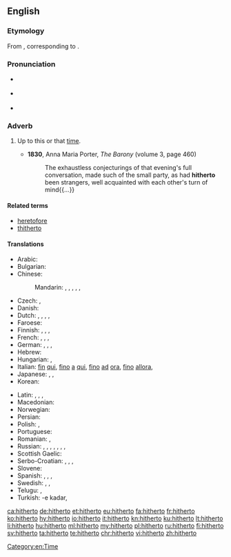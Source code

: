 ==English==

===Etymology===
From {{etyl|enm|en}} {{term|hiderto|lang=enm}}, corresponding to {{compound|hither|to|lang=en}}.

===Pronunciation===
* {{a|UK}} {{IPA|/ˈhɪðə(ɹ)ˌtuː/|/ˌhɪðə(ɹ)ˈtuː/|[ˈhɪðə(ɹ)ˌtʰuː]|[ˌhɪðə(ɹ)ˈtʰuː]|lang=en}}
* {{a|US}} {{IPA|/ˈhɪðɚˌtu/|/ˌhɪðɚˈtu/|[ˈhɪðɚˌtʰu]|[ˌhɪðɚˈtʰu]|lang=en}}
* {{audio|en-us-hitherto.ogg|Audio (US)|lang=en}}

===Adverb===
{{en-adv|-}}

# {{context|formal|or|legal|lang=en}} Up to this or that [[time]]. <!--(used frequently in [[legal]] papers).-->
#* '''1830''', Anna Maria Porter, ''The Barony'' (volume 3, page 460)
#*: The exhaustless conjecturings of that evening's full conversation, made such of the small party, as had '''hitherto''' been strangers, well acquainted with each other's turn of mind{{...}}

====Related terms====
* [[heretofore]]
* [[thitherto]]

====Translations====
{{trans-top|up to this time}}
* Arabic: {{t|ar|حَتَّى الْآن}}
* Bulgarian: {{t+|bg|досега|tr=dosegá}}
* Chinese:
*: Mandarin: {{t+|cmn|到目前為止|sc=Hani}}, {{t|cmn|到目前为止|tr=dào mùqián wéizhǐ|sc=Hani}}, {{t+|cmn|迄今|tr=qìjīn|sc=Hani}}, {{t+|cmn|迄今為止|sc=Hani}}, {{t|cmn|迄今为止|tr=qìjīn wéizhǐ|sc=Hani}}, {{t+|cmn|至今|tr=zhìjīn|sc=Hani}}
* Czech: {{t+|cs|doposud}}, {{t|cs|až dosud}}
* Danish: {{t|da|hidtil}}
* Dutch: {{t|nl|tot dan toe}}, {{t|nl|tot hiertoe}}, {{t|nl|tot dusver}}, {{t|nl|tot nu toe}}, {{t|nl|tot dusverre}}
* Faroese: {{t|fo|higartil}}
* Finnish: {{t|fi|tähän mennessä}}, {{t|fi|siihen mennessä}}, {{t|fi|sitä ennen}}, {{t+|fi|aiemmin}}
* French: {{t+|fr|jusqu'ici}}, {{t+|fr|jusqu'alors}}, {{t|fr|jusqu'à maintenant}}, {{t|fr|jusqu'à présent}}
* German: {{t|de|bis dahin}}, {{t|de|bis dato}}, {{t+|de|bislang}}, {{t+|de|bisher}}
* Hebrew: {{t|he|עד כה}}
* Hungarian: {{t+|hu|eddig}}, {{t+|hu|addig}}
* Italian: [[fin]] [[qui]], [[fino]] [[a]] [[qui]], [[fino]] [[ad]] [[ora]], [[fino]] [[allora]], {{t+|it|finora}}
* Japanese: {{t|ja|今まで|tr=いままで, ima-made}}, {{t|ja|これまで|tr=kore-made}}, {{t|ja|これまでのところ|tr=kore-made-no tokoro}}
* Korean: {{t+|ko|여태|sc=Hang}}
{{trans-mid}}
* Latin: {{t+|la|adhūc}}, {{t+|la|hactenus}}, {{t|la|hucusque}}, {{t|la|illatenus}}
* Macedonian: {{t|mk|досега|tr=dósega}}
* Norwegian: {{t+|no|hittil}}
* Persian: {{t+|fa|تاکنون|tr=tâ-konun|sc=fa-Arab}}
* Polish: {{t+|pl|dotychczas}}, {{t+|pl|dotąd}}
* Portuguese: {{t|pt|[[até]] [[agora]]/[[então]]}}
* Romanian: {{t|ro|până acum}}, {{t|ro|până în acest moment}}
* Russian: {{t+|ru|пока́ что}} {{qualifier|read: poká što}}, {{t+|ru|до сих по́р}}, {{t+|ru|пока́}}, {{t|ru|на да́нный моме́нт}}, {{t|ru|на настоя́щий моме́нт}}, {{t+|ru|пре́жде}}, {{qualifier|obsolete}}{{t+|ru|доны́не}}, {{qualifier|archaic}} {{t+|ru|подне́сь}}
* Scottish Gaelic: {{t|gd|thuige seo}}
* Serbo-Croatian: {{t+|sh|dòsad}}, {{t+|sh|dòsada}}, {{t+|sh|dòtad}}, {{t|sh|dòtada}}
* Slovene: {{t|sl|do zdaj}}
* Spanish: {{t|es|hasta ahora}}, {{t|es|hasta aquí}}, {{t|es|hasta este momento}}, {{t|es|en ese entonces}}
* Swedish: {{t+|sv|hittills}}, {{t|sv|dittills}}, {{t+|sv|hitintills}}
* Telugu: {{t|te|ఇప్పటివరకు|tr=ippaTivaraku}}, {{t|te|అప్పటివరకు|tr=appaTivaraku}}
* Turkish: -e kadar, {{t|tr|o ana kadar}}
{{trans-bottom}}

[[Category:en:Time]]

[[ca:hitherto]]
[[de:hitherto]]
[[et:hitherto]]
[[eu:hitherto]]
[[fa:hitherto]]
[[fr:hitherto]]
[[ko:hitherto]]
[[hy:hitherto]]
[[io:hitherto]]
[[it:hitherto]]
[[kn:hitherto]]
[[ku:hitherto]]
[[lt:hitherto]]
[[li:hitherto]]
[[hu:hitherto]]
[[ml:hitherto]]
[[my:hitherto]]
[[pl:hitherto]]
[[ru:hitherto]]
[[fi:hitherto]]
[[sv:hitherto]]
[[ta:hitherto]]
[[te:hitherto]]
[[chr:hitherto]]
[[vi:hitherto]]
[[zh:hitherto]]